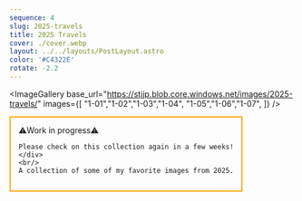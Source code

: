 ```yaml
---
sequence: 4
slug: 2025-travels
title: 2025 Travels
cover: ./cover.webp
layout: ../../layouts/PostLayout.astro
color: '#C4322E'
rotate: -2.2
---
```


<ImageGallery base_url="https://stjjp.blob.core.windows.net/images/2025-travels/" images={[
    "1-01","1-02","1-03","1-04",
    "1-05","1-06","1-07",
]} />

<Footnote>
    <div style="border: 2px solid orange; max-width: max-content; padding: 1em;">
    ⚠️Work in progress⚠️

    Please check on this collection again in a few weeks!
    </div>
    <br/>
    A collection of some of my favorite images from 2025.
</Footnote>

<PaginationLinks postId={frontmatter.sequence} />